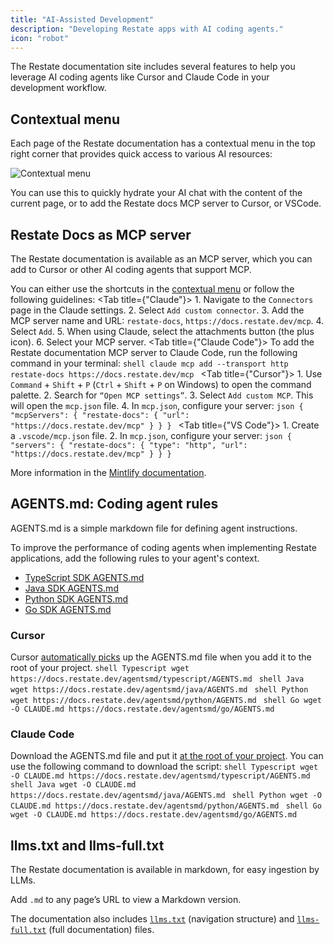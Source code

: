```yaml
---
title: "AI-Assisted Development"
description: "Developing Restate apps with AI coding agents."
icon: "robot"
---
```


The Restate documentation site includes several features to help you leverage AI coding agents like Cursor and Claude Code in your development workflow.

## Contextual menu

Each page of the Restate documentation has a contextual menu in the top right corner that provides quick access to various AI resources:

<img src="/img/develop/contextual-menu.png" alt="Contextual menu"/>

You can use this to quickly hydrate your AI chat with the content of the current page, or to add the Restate docs MCP server to Cursor, or VSCode.


## Restate Docs as MCP server

The Restate documentation is available as an MCP server, which you can add to Cursor or other AI coding agents that support MCP.

You can either use the shortcuts in the [contextual menu](/develop/ai-assistant#contextual-menu) or follow the following guidelines:
<Tabs>
    <Tab title={"Claude"}>
        1. Navigate to the `Connectors` page in the Claude settings.
        2. Select `Add custom connector`.
        3. Add the MCP server name and URL: `restate-docs`, `https://docs.restate.dev/mcp`.
        4. Select `Add`.
        5. When using Claude, select the attachments button (the plus icon).
        6. Select your MCP server.
    </Tab>
    <Tab title={"Claude Code"}>
        To add the Restate documentation MCP server to Claude Code, run the following command in your terminal:
        ```shell
        claude mcp add --transport http restate-docs https://docs.restate.dev/mcp
        ```
    </Tab>
    <Tab title={"Cursor"}>
        1. Use `Command` + `Shift` + `P` (`Ctrl` + `Shift` + `P` on Windows) to open the command palette.
        2. Search for `“Open MCP settings”`.
        3. Select `Add custom MCP`. This will open the `mcp.json` file.
        4. In `mcp.json`, configure your server:
        ```json
        {
            "mcpServers": {
                "restate-docs": {
                    "url": "https://docs.restate.dev/mcp"
                }
            }
        }
        ```
    </Tab>
    <Tab title={"VS Code"}>
        1. Create a `.vscode/mcp.json` file.
        2. In `mcp.json`, configure your server:
        ```json
        {
            "servers": {
            "restate-docs": {
                    "type": "http",
                    "url": "https://docs.restate.dev/mcp"
                }
            }
        }
        ```
    </Tab>
</Tabs>

More information in the [Mintlify documentation](https://www.mintlify.com/docs/ai/model-context-protocol#using-your-mcp-server).

## AGENTS.md: Coding agent rules

AGENTS.md is a simple markdown file for defining agent instructions.

To improve the performance of coding agents when implementing Restate applications, add the following rules to your agent's context.

- [TypeScript SDK AGENTS.md](/agentsmd/typescript/AGENTS.md)
- [Java SDK AGENTS.md](/agentsmd/java/AGENTS.md)
- [Python SDK AGENTS.md](/agentsmd/python/AGENTS.md)
- [Go SDK AGENTS.md](/agentsmd/go/AGENTS.md)

### Cursor
Cursor [automatically picks](https://cursor.com/docs/context/rules#agentsmd) up the AGENTS.md file when you add it to the root of your project.
<CodeGroup>
    ```shell Typescript
    wget https://docs.restate.dev/agentsmd/typescript/AGENTS.md
    ```
    ```shell Java
    wget https://docs.restate.dev/agentsmd/java/AGENTS.md
    ```
    ```shell Python
    wget https://docs.restate.dev/agentsmd/python/AGENTS.md
    ```
    ```shell Go
    wget -O CLAUDE.md https://docs.restate.dev/agentsmd/go/AGENTS.md
    ```
</CodeGroup>

### Claude Code
Download the AGENTS.md file and put it [at the root of your project](https://www.anthropic.com/engineering/claude-code-best-practices). You can use the following command to download the script:
<CodeGroup>
    ```shell Typescript
    wget -O CLAUDE.md https://docs.restate.dev/agentsmd/typescript/AGENTS.md
    ```
    ```shell Java
    wget -O CLAUDE.md https://docs.restate.dev/agentsmd/java/AGENTS.md
    ```
    ```shell Python
    wget -O CLAUDE.md https://docs.restate.dev/agentsmd/python/AGENTS.md
    ```
    ```shell Go
    wget -O CLAUDE.md https://docs.restate.dev/agentsmd/go/AGENTS.md
    ```
</CodeGroup>

## llms.txt and llms-full.txt

The Restate documentation is available in markdown, for easy ingestion by LLMs.

Add `.md` to any page’s URL to view a Markdown version.

The documentation also includes [`llms.txt`](/llms.txt) (navigation structure) and [`llms-full.txt`](/llms-full.txt) (full documentation) files.
